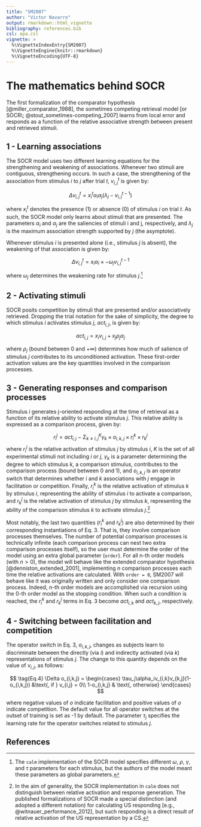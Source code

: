 ```yaml
---
title: "SM2007"
author: "Victor Navarro"
output: rmarkdown::html_vignette
bibliography: references.bib
csl: apa.csl
vignette: >
  %\VignetteIndexEntry{SM2007}
  %\VignetteEngine{knitr::rmarkdown}
  %\VignetteEncoding{UTF-8}
---
```


# The mathematics behind SOCR

The first formalization of the comparator hypothesis 
[@miller_comparator_1988], the sometimes competing 
retrieval model [or SOCR\; @stout_sometimes-competing_2007] 
learns from local error and responds as a function of 
the relative associative strength between present and 
retrieved stimuli.

## 1 - Learning associations

The SOCR model uses two different learning equations 
for the strengthening and weakening of associations. 
Whenever two stimuli are contiguous, strengthening 
occurs. In such a case, the strengthening of the 
association from stimulus $i$ to $j$ after trial $t$, 
$v_{i,j}^t$ is given by:

$$
\tag{Eq.1a}
\Delta v_{i,j}^t = x^t_i \alpha_i \alpha_j (\lambda_j - v_{i,j}^{t-1})
$$

where $x^t_i$ denotes the presence (1) or absence (0) 
of stimulus $i$ on trial $t$. As such, the SOCR model 
only learns about stimuli that are presented. The 
parameters $\alpha_i$ and $\alpha_j$ are the saliencies 
of stimuli i and j, respectively, and $\lambda_j$ is the 
maximum association strength supported by $j$ (the asymptote).

Whenever stimulus $i$ is presented alone (i.e., stimulus 
$j$ is absent), the weakening of that association is given by:

$$
\tag{Eq.1b}
\Delta v_{i,j}^t = x_i \alpha_i \times -\omega_j v_{i,j}^{t-1}
$$

where $\omega_j$ determines the weakening rate for 
stimulus $j$.[^note1]

## 2 - Activating stimuli

SOCR posits competition by stimuli that are presented 
and/or associatively retrieved. Dropping the trial 
notation for the sake of simplicity, the degree to which 
stimulus $i$ activates stimulus $j$, $act_{i,j}$, is given by:

$$
\tag{Eq.2}
act_{i, j} = x_i v_{i,j} + x_j\rho_j\alpha_j
$$

where $\rho_j$ (bound between 0 and +$\infty$) determines 
how much of salience of stimulus $j$ contributes to its 
unconditioned activation. These first-order activation 
values are the key quantities involved in the comparison processes.

## 3 - Generating responses and comparison processes

Stimulus $i$ generates j-oriented responding at the 
time of retrieval as a function of its relative ability 
to activate stimulus $j$. This relative ability is 
expressed as a comparison process, given by:

$$
\tag{Eq.3}
r^j_i = act_{i,j} - \Sigma_{k \neq i,j} ^K \gamma_k \times o_{i,k,j} \times r^k_i \times r^j_k
$$
where $r^j_i$ is the relative activation of stimulus 
$j$ by stimulus $i$, $K$ is the set of all experimental 
stimuli not including $i$ or $j$, $\gamma_k$ is a parameter 
determining the degree to which stimulus $k$, a comparison 
stimulus, contributes to the comparison process 
(bound between 0 and 1), and $o_{i,k,j}$ is an operator 
switch that determines whether $i$ and $k$ associations 
with $j$ engage in facilitation or competition. Finally, 
$r^k_i$ is the relative activation of stimulus $k$ by stimulus 
$i$, representing the ability of stimulus $i$ to activate a 
comparison, and $r^j_k$ is the relative activation of stimulus 
$j$ by stimulus $k$, representing the ability of the comparison 
stimulus $k$ to activate stimulus $j$.[^note2] 

Most notably, the last two quantities ($r^k_i$ and $r^j_k$) 
are also determined by their corresponding instantiations 
of Eq. 3. That is, they involve comparison processes themselves. 
The number of potential comparison processes is technically 
infinite (each comparison process can nest two extra 
comparison processes itself), so the user must determine 
the order of the model using an extra global parameter (`order`). 
For all n-th order models (with $n > 0$), the model will behave 
like the extended comparator hypothesis [@denniston_extended_2001], 
implementing $n$ comparison processes each time the relative 
activations are calculated. With `order = 0`, SM2007 will 
behave like it was originally written and only consider 
one comparison process. Indeed, n-th order models 
are accomplished via recursion using the 0-th order model 
as the stopping condition. When such a condition is reached, 
the $r^k_i$ and $r^j_k$ terms in Eq. 3 become $act_{i,k}$ 
and $act_{k,j}$, respectively.

## 4 - Switching between facilitation and competition

The operator switch in Eq. 3, $o_{i,k,j}$, 
changes as subjects learn to discriminate between the 
directly (via $i$) and indirectly activated (via $k$) 
representations of stimulus $j$. The change to this quantity 
depends on the value of $v_{i,j}$, as follows:

$$
\tag{Eq.4}
\Delta o_{i,k,j} = 
\begin{cases}
  \tau_j\alpha_iv_{i,k}v_{k,j}(1-o_{i,k,j})   &\text{, if } v_{i,j} = 0\\
  1-o_{i,k,j} & \text{, otherwise}
\end{cases}
$$


where negative values of $o$ indicate facilitation and 
positive values of $o$ indicate competition. The default 
value for all operator switches at the outset of training 
is set as -1 by default. The parameter $\tau_j$ specifies 
the learning rate for the operator switches related to stimulus $j$.


[^note1]: 
The `calm` implementation of the SOCR model specifies 
different $\omega$, $\rho$, $\gamma$, and $\tau$ parameters 
for each stimulus, but the authors of the model meant these 
parameters as global parameters.

[^note2]:
In the aim of generality, the SOCR implementation 
in `calm` does not distinguish between relative activation 
and response generation. The published formalizations of SOCR 
made a special distinction (and adopted a different notation) 
for calculating US responding [e.g., @witnauer_performance_2012], 
but such responding is a direct result of relative activation of 
the US representation by a CS.

## References
